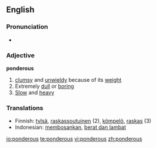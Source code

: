 ==English==

===Pronunciation===
*{{audio|en-us-ponderous.ogg|Audio (US)}}

===Adjective===
'''ponderous'''

# [[clumsy]] and [[unwieldy]] because of its [[weight]]
# Extremely [[dull]] or [[boring]]
# [[Slow]] and [[heavy]]

===Translations===
*Finnish: [[tylsä]], [[raskassoutuinen]] (2), [[kömpelö]], [[raskas]] (3)
*Indonesian: [[bosan|membosankan]], [[berat dan lambat]]

[[io:ponderous]]
[[te:ponderous]]
[[vi:ponderous]]
[[zh:ponderous]]